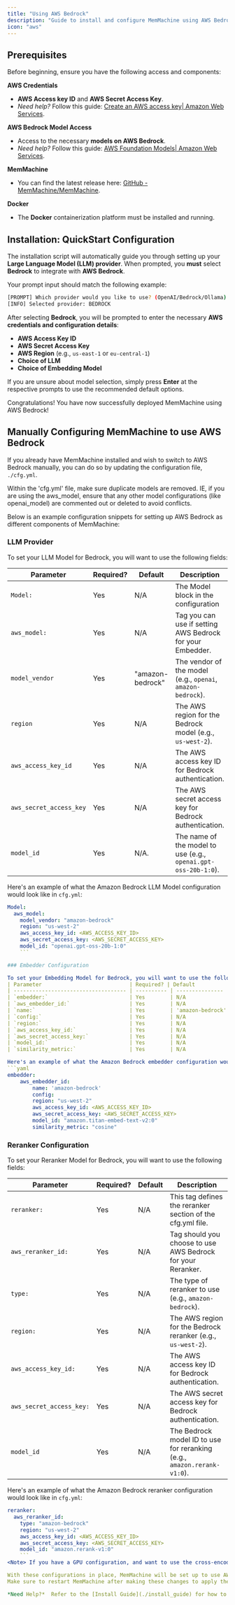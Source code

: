 ```yaml
---
title: "Using AWS Bedrock"
description: "Guide to install and configure MemMachine using AWS Bedrock models."
icon: "aws"
---
```


## Prerequisites

Before beginning, ensure you have the following access and components:

**AWS Credentials**
  - **AWS Access key ID** and **AWS Secret Access Key**.
  - *Need help?* Follow this guide: [Create an AWS access key| Amazon Web Services](https://docs.aws.amazon.com/IAM/latest/UserGuide/id_credentials_access-keys.html).

**AWS Bedrock Model Access**
  - Access to the necessary **models on AWS Bedrock**.
  - *Need help?* Follow this guide: [AWS Foundation Models| Amazon Web Services](https://docs.aws.amazon.com/bedrock/latest/userguide/foundation-models-reference.html).

**MemMachine**
  - You can find the latest release here: [GitHub - MemMachine/MemMachine](https://api.github.com/repos/MemMachine/MemMachine/releases/latest).

**Docker**
  - The **Docker** containerization platform must be installed and running.


## Installation: QuickStart Configuration

The installation script will automatically guide you through setting up your **Large Language Model (LLM) provider**. When prompted, you **must** select **Bedrock** to integrate with **AWS Bedrock**.

Your prompt input should match the following example:

```bash
[PROMPT] Which provider would you like to use? (OpenAI/Bedrock/Ollama) [OpenAI]: Bedrock
[INFO] Selected provider: BEDROCK
```

After selecting **Bedrock**, you will be prompted to enter the necessary **AWS credentials and configuration details**:

- **AWS Access Key ID**
- **AWS Secret Access Key**
- **AWS Region** (e.g., `us-east-1` or `eu-central-1`)
- **Choice of LLM**
- **Choice of Embedding Model**

<Note> If you are unsure about model selection, simply press **Enter** at the respective prompts to use the recommended default options.</Note>

Congratulations!  You have now successfully deployed MemMachine using AWS Bedrock!

## Manually Configuring MemMachine to use AWS Bedrock

If you already have MemMachine installed and wish to switch to AWS Bedrock manually, you can do so by updating the configuration file, `./cfg.yml`.

<Note> Within the 'cfg.yml' file, make sure duplicate models are removed.  IE, if you are using the aws_model, ensure that any other model configurations (like openai_model) are commented out or deleted to avoid conflicts. </Note>

Below is an example configuration snippets for setting up AWS Bedrock as different components of MemMachine:

### LLM Provider

To set your LLM Model for Bedrock, you will want to use the following fields:

| Parameter                     | Required? | Default           | Description                                                       |
| ----------------------------- | --------- | ----------------- | ----------------------------------------------------------------- |
| `Model:`                      | Yes       | N/A               | The Model block in the configuration                              |
| `aws_model:`                  | Yes       | N/A               | Tag you can use if setting AWS Bedrock for your Embedder.         |
| `model_vendor`                | Yes       | "amazon-bedrock"  | The vendor of the model (e.g., `openai`, `amazon-bedrock`).       |
| `region`                      | Yes       | N/A               | The AWS region for the Bedrock model (e.g., `us-west-2`).         |
| `aws_access_key_id`           | Yes       | N/A               | The AWS access key ID for Bedrock authentication.                 |
| `aws_secret_access_key`       | Yes       | N/A               | The AWS secret access key for Bedrock authentication.             |
| `model_id`                    | Yes       | N/A.              | The name of the model to use (e.g., `openai.gpt-oss-20b-1:0`).    |

Here's an example of what the Amazon Bedrock LLM Model configuration would look like in `cfg.yml`:

```yaml
Model:
  aws_model:
    model_vendor: "amazon-bedrock"
    region: "us-west-2"
    aws_access_key_id: <AWS_ACCESS_KEY_ID>
    aws_secret_access_key: <AWS_SECRET_ACCESS_KEY>
    model_id: "openai.gpt-oss-20b-1:0"
    ```

### Embedder Configuration

To set your Embedding Model for Bedrock, you will want to use the following fields:
| Parameter                            | Required? | Default          | Description                                                                           |
| ------------------------------------ | ---------- | --------------- | ------------------------------------------------------------------------------------- |
| `embedder:`                          | Yes        | N/A             | The embedder block in the configuration.                                              |
| `aws_embedder_id:`                   | Yes        | N/A             | Tag you can use if setting AWS Bedrock for your Embedder.                             |
| `name:`                              | Yes        | 'amazon-bedrock'| The vendor name of your embedder.                                                     |
| `config:`                            | Yes        | N/A             | Configuration block for the embedder.                                                 |
| `region:`                            | Yes        | N/A             | The AWS region for the Bedrock embedder (e.g., `us-west-2`).                          |
| `aws_access_key_id:`                 | Yes        | N/A             | The AWS access key ID for Bedrock authentication.                                     |
| `aws_secret_access_key:`             | Yes        | N/A             | The AWS secret access key for Bedrock authentication.                                 |
| `model_id:`                          | Yes        | N/A             | The Bedrock model ID to use for the embedder (e.g., amazon.titan-embed-text-v2:0').   |
| `similarity_metric:`                 | Yes        | N/A             | The similarity metric to use for embedding comparisons (e.g., `cosine`, `euclidean`). |

Here's an example of what the Amazon Bedrock embedder configuration would look like in `cfg.yml`:
```yaml
embedder:
    aws_embedder_id:
        name: 'amazon-bedrock'
        config:
        region: "us-west-2"
        aws_access_key_id: <AWS_ACCESS_KEY_ID>
        aws_secret_access_key: <AWS_SECRET_ACCESS_KEY>
        model_id: "amazon.titan-embed-text-v2:0"
        similarity_metric: "cosine"
```

### Reranker Configuration

To set your Reranker Model for Bedrock, you will want to use the following fields:

| Parameter                            | Required? | Default       | Description                                                  |
| ------------------------------------ | --------- | ------------- | ------------------------------------------------------------ |
| `reranker:`                          | Yes       | N/A           | This tag defines the reranker section of the cfg.yml file.   |
| `aws_reranker_id:`                   | Yes       | N/A           | Tag should you choose to use AWS Bedrock for your Reranker.  |
| `type:`                              | Yes       | N/A           | The type of reranker to use (e.g., `amazon-bedrock`).        |
| `region:`                            | Yes       | N/A           | The AWS region for the Bedrock reranker (e.g., `us-west-2`). |
| `aws_access_key_id:`                 | Yes       | N/A           | The AWS access key ID for Bedrock authentication.            |
| `aws_secret_access_key:`             | Yes       | N/A           | The AWS secret access key for Bedrock authentication.        |
| `model_id`                           | Yes       | N/A           | The Bedrock model ID to use for reranking (e.g., `amazon.rerank-v1:0`).|


Here's an example of what the Amazon Bedrock reranker configuration would look like in `cfg.yml`:

```yaml
reranker:
  aws_reranker_id:
    type: "amazon-bedrock"
    region: "us-west-2"
    aws_access_key_id: <AWS_ACCESS_KEY_ID>
    aws_secret_access_key: <AWS_SECRET_ACCESS_KEY>
    model_id: "amazon.rerank-v1:0"
    ```
<Note> If you have a GPU configuration, and want to use the cross-encoder reranker, ensure that you keep the `type: cross-encoder` section and `ce_ranker_id` in your `cfg.yml` file. </Note>

With these configurations in place, MemMachine will be set up to use AWS Bedrock for its LLM, embedding, and reranker functionalities. 
Make sure to restart MemMachine after making these changes to apply the new settings. 

*Need Help?*  Refer to the [Install Guide](./install_guide) for how to start and test your configuration with MemMachine.
